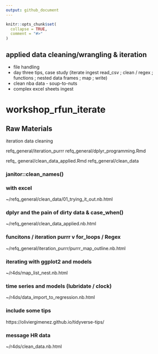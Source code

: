 ```yaml
---
output: github_document
---
```


<!-- README.md is generated from README.Rmd. Please edit that file -->

```r
knitr::opts_chunk$set(
  collapse = TRUE,
  comment = "#>"
)
```

## applied data cleaning/wrangling & iteration  

- file handling
- day three tips, case study (iterate ingest read_csv ; clean / regex ; functions ; nested data frames ; map ; write)
- clean nba data - soup-to-nuts
- complex excel sheets ingest


# workshop_rfun_iterate

<!-- badges: start -->
<!-- badges: end -->

## Raw Materials

iteration
data cleaning

refq_general/iteration_purrr
refq_general/dplyr_programming.Rmd

refq_
general/clean_data_applied.Rmd
refq_general/clean_data

### janitor::clean_names()

### with excel

~/refq_general/clean_data/01_trying_it_out.nb.html

### dplyr and the pain of dirty data  & case_when()

~/refq_general/clean_data_applied.nb.html

### funcitons / iteration purrr v for_loops / Regex

~/refq_general/iteration_purrr/purrr_map_outline.nb.html

### iterating with ggplot2 and models

~/r4ds/map_list_nest.nb.html

### time series and models (lubridate / clock)

~/r4ds/data_import_to_regression.nb.html

### include some tips 

https://oliviergimenez.github.io/tidyverse-tips/

### message HR data

~/r4ds/clean_data.nb.html

